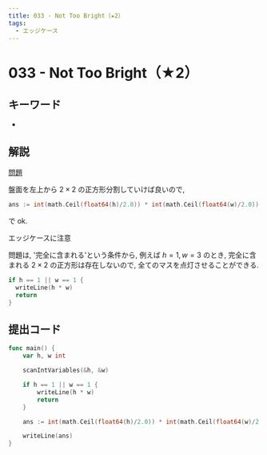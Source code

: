 ```yaml
---
title: 033 - Not Too Bright（★2）
tags:
  - エッジケース
---
```


# 033 - Not Too Bright（★2）

## キーワード


- <Tag tag="エッジケース" />

## 解説

[問題](https://atcoder.jp/contests/typical90/tasks/typical90_ag)

盤面を左上から $2 \times 2$ の正方形分割していけば良いので,

```go
ans := int(math.Ceil(float64(h)/2.0)) * int(math.Ceil(float64(w)/2.0))
```

で ok.


<Callout type="warning" emoji="⚠️">
  エッジケースに注意
</Callout>

問題は, '完全に含まれる'という条件から, 例えば $h = 1, w = 3$ のとき, 完全に含まれる $2 \times 2$ の正方形は存在しないので, 全てのマスを点灯させることができる.

```go
if h == 1 || w == 1 {
  writeLine(h * w)
  return
}
```

## 提出コード

```go
func main() {
	var h, w int

	scanIntVariables(&h, &w)

	if h == 1 || w == 1 {
		writeLine(h * w)
		return
	}

	ans := int(math.Ceil(float64(h)/2.0)) * int(math.Ceil(float64(w)/2.0))

	writeLine(ans)
}
```
